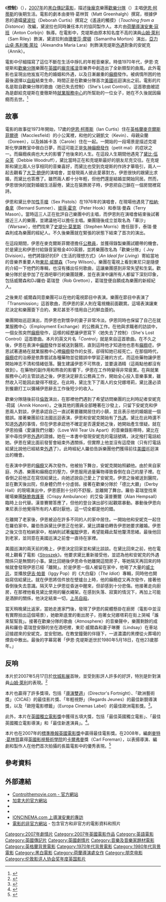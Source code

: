 {{Infobox Film
| name = 控制
| original_name = ''Control''
| image = controlfilm.jpg
| caption = 
| director = [[安東·寇班|安東·寇班]]（Anton Corbijn）
| producer = [[安東·寇班|安東·寇班]]<br>陶德·艾克特<br>奧瑞安·威廉斯<br>連恩·肯寧<br>彼得·海斯洛<br>東尼·威爾森<br>[[黛波拉·克堤斯|黛波拉·克堤斯]]
| writer = [[麥特·葛林賀|麥特·葛林賀]]<br>[[黛波拉·克堤斯|黛波拉·克堤斯]]
| starring = [[山姆·萊利|山姆·萊利]]（Sam Riley）<br>[[珊曼莎·摩頓|珊曼莎·摩頓]]（Samantha Morton）<br>[[亞力山卓·馬利雅·萊拉|亞力山卓·馬利雅·萊拉]]（Alexandra Maria Lara）
| music = [[歡樂分隊|歡樂分隊]]<br>[[新秩序_(樂團)|新秩序]]
| cinematography = [[馬汀·魯和|馬汀·魯和]]（Martin Ruhe）
| production_company = 
| distributor = （英國）Momentum<br>（美國）The Weinstein Company<br>（台灣）原子映像
| released = （英国）[[2007年10月|2007年10月5日]]<br>（台湾）2008年5月2日
| runtime = 122分鐘
| country = [[英国电影|英國]]
| language = [[英語|英語]]
| budget = 
| gross =
| website = http://www.controlthemovie.com/
| amg_id = 1:354855 
| imdb_id = 0421082
| cn_name = 
| hk_name = 
| tw_name = 控制
}}
《'''控制'''》（{{lang-en|Control}}），[[2007年電影|2007年]]的[[黑白|黑白]][[傳記電影|傳記電影]]，描述[[後龐克|後龐克]]樂團[[歡樂分隊|歡樂分隊]]（{{lang|en|Joy Division}}）主唱[[伊恩·柯蒂斯|伊恩·柯蒂斯]]的後期生活。電影的劇本由麥特·葛林賀（Matt Greenhalgh）撰寫，根據伊恩的遺孀[[黛波拉·克堤斯|黛波拉]]（Deborah Curtis）撰寫之《遙遠的觸摸》（''Touching from a Distance''）改編，黛波拉也同時兼任本片的協同製作人。本片由[[荷蘭|荷蘭]][[電影導演|導演]][[安東·寇班|安東·寇班]]（Anton Corbijn）執導。在電影中，克堤斯由原本知名度不高的演員[[山姆·萊利|山姆·萊利]]（Sam Riley）飾演，黛波拉則由[[珊曼莎·摩頓|珊曼莎·摩頓]]（Samantha Morton）演出，[[亞力山卓·馬利雅·萊拉|亞力山卓·馬利雅·萊拉]]（Alexandra Maria Lara）則飾演克堤斯[[外遇|外遇]]對象的安妮克（Annik）。

電影中仔細描寫了這位不斷在生活中掙扎的年輕音樂家。時值1970年代，伊恩·克堤斯和[[歡樂分隊|歡樂分隊]]樂團在[[英國|英國]]的[[龐克搖滾|龐克搖滾]]音樂界中創造出了全新類型的曲風。此外電影也呈現出他岌岌可危的婚姻和外遇，以及日漸嚴重的[[癲癇|癲癇]]發作。被病情所困的他最後選擇以[[自殺|自殺]]結束生命，時間正是在歡樂分隊首次[[美國|美國]]巡迴演出之前。電影的片名是取自歡樂分隊的歌曲〈她已失去控制〉（She's Lost Control）。這首歌曲被認為是獻給克堤斯在曼徹斯特[[就業服務中心|就業服務中心]]的所幫助的一位女子，她在不久後就因癲癇而去世。<ref>{{cite book
  | last = Reynolds
  | first = Simon
  | authorlink = 
  | coauthors = 
  | title = Rip It Up and Start Again: PostPunk 1978–1984
  | url = https://archive.org/details/ripitupstartagai00reyno
  | publisher =Penguin Books 
  | year = 2006
  | location = New York
  | isbn = }}</ref>

== 故事 ==
電影的故事從1973年開始，17歲的[[伊恩·柯蒂斯|伊恩·柯蒂斯]]（Ian Curtis）住在[[英格蘭|英格蘭]][[麥克爾斯菲爾德|麥克爾斯菲爾德]]（Macclesfield）的小公寓裡，和他的父親凱文（Kevin）、母親朵蘭（Doreen），以及姊姊卡洛（Carole）住在一起。一開始的一段場景是描述克堤斯化學課教室中做白日夢，而這可能正是[[失神癲癇發作|失神癲癇發作]]（petit mal）的症狀之一。而癲癇疾病也大大的影響了他後來的人生。在這段人生期間他遇見了[[黛波拉·克堤斯|黛比·伍朵芙]]（Debbie Woodruff），黛比當時正在和克堤斯最好的朋友尼克交往。在克堤斯和黛比兩人分享相同的音樂喜好，而黛比也受到克堤斯的作詩才華吸引，兩人一起去觀看了[[大卫·鲍伊|大卫·鲍伊]]的演唱會，並發現兩人彼此愛慕對方。伊恩很快的跟黛比求婚，而黛比也答應了。雖然兩人都十分年輕，但他們還是結婚並開始同居。然而，伊恩很快的就對婚姻生活厭倦，黛比在裝飾房子時，伊恩把自己鎖在一個房間裡寫詩。

伊恩和黛比參加[[性手槍|性手槍]]（Sex Pistols）在1976年的演唱會，在現場他遇見了[[柏納·桑拿|柏納·桑拿]]（Bernard Sumner）、[[彼得·霍克|彼得·霍克]]（Peter Hook）和泰瑞·曼森（Terry Mason）。當時這三人正在批評自己樂團中的主唱，而伊恩則在演唱會結束後試著接近三人的樂團，並建議他可以擔任主唱。樂團隨後成立並取名為「華沙」（Warsaw），他們找來了[[史堤分·莫里斯|史堤分·莫里斯]]（Stephen Morris）擔任鼓手，泰瑞·曼森則成為樂團的經紀人。不久後樂團就在緊張的狀態下結束了首次的演出。

在這段期間，伊恩在麥克爾斯菲爾德擔任[[公務員|公務員]]，並獲得錄製樂團試聽帶的機會。於是黛比和伊恩付給錄音室租金400英鎊，並將樂團改名為「歡樂分隊」（ Joy Division）。他們將錄好的EP《生活的理想方式》（''An Ideal for Living''）寄給當地的音樂界重要人物[[東尼·威爾森|東尼·威爾森]]（Tony Wilson）。樂團在電視上看到東尼只是隨便的介紹一下他們的專輯，也沒有播出任何歌曲，這讓樂團感到非常失望和生氣。歡樂分隊於是參加了在酒吧舉行的樂團競賽，並在表演中讓所有人都留下深刻印象，包括威爾森和DJ羅伯·葛瑞登（Rob Gretton），葛瑞登便自願成為樂團的新經紀人。

之後東尼·威爾森同意樂團可以在他的電視節目中表演。樂團在節目中表演了「Transmission」這首歌曲，而伊恩的家人則在電視機前面觀賞。這場表演讓東尼決定和樂團簽下合約，東尼甚至不惜用自己的鮮血簽約。

樂團開始巡迴演出，而伊恩也對懷孕的妻子非常冷淡。伊恩同時也保留了自己在就業服務中心（Employment Exchange）的公務員工作。在他與求職者的訪談中，一個女孩突然[[癲癇|癲癇]]發作，這樣的經歷讓伊恩寫下〈她失去了控制〉（She's Lost Control）這首歌曲。本片的英文片名「''Control''」就是來自這首歌曲。在不久之後，伊恩在表演中[[癲癇|癲癇]]發作並被送到醫院，直到這時他才知道他也患有[[癲癇|癲癇]]症。伊恩試著連絡在就業服務中心裡[[癲癇|癲癇]]發作的女孩，卻得知她已經死亡。在那個時代，[[癲癇|癲癇]]症的治療是依靠嘗試各種藥物並從錯誤中學習正確的方式，而這些藥物讓伊恩開始神志不清和情緒低落。醫生建議伊恩不可熬夜，並要遠酒精（這兩點他都沒有做到）。在藥物的副作用和熬夜的影響下，伊恩在工作時變得非常疲累。在與就業服務中心的主管談過之後，伊恩決定辭去公務員工作，開始全心投入音樂事業，雖然收入可能因此變得不穩定。在此時，黛比生下了兩人的女兒娜塔莉，黛比還必須到餐廳打工以彌補伊恩辭去工作後短少的收入。

歡樂分隊隨後前往[[倫敦|倫敦]]演出，在那裡他們遇到了希望訪問樂團的比利時記者安妮克·荷諾（Annik Honoré）。之後其他的團員全部睡著在沙發上，只留下安妮克和伊恩兩人對談，伊恩承認自己一直試著要離開居住的小鎮，並且表示他的婚姻是一個錯誤。接著樂團前往法國巡迴表演，伊恩和安妮克開始有了[[外遇|外遇]]。黛比在此時還不知道[[外遇|外遇]]的事情，但在伊恩承認他不確定是否還愛她之後，她開始產生懷疑。就在伊恩拍攝〈愛讓我們分離〉（Love Will Tear Us Apart）的音樂錄影帶時，黛比在家中尋找伊恩[[外遇|外遇]]的證據。她在一本書中發現安妮克的電話號碼，決定撥打電話給她。伊恩在黛比面前發誓會結束外遇關係，但實際上他並沒有這麼做（只有打電話給黛比說他已經結束[[外遇|外遇]]了）。此時經紀人羅伯告訴樂團他們獲得前往[[美國|美國]]巡迴演出的機會。

在表演中伊恩的[[癲癇|癲癇]]又再次發作。他被抬下舞台，安妮克開始照顧他。由於來自家庭、外遇、樂團和癲癇症的壓力，伊恩服用過量藥物導致昏倒在自己的屋子裡。在昏倒之前他正在寫信給黛比，向她述說自己愛上了安妮克。伊恩之後被送到醫院，並在數天後出院，但身體仍然十分虛弱。接著在歡樂分隊於「德比大廳」（Derby Hall）的現場演出中，伊恩感到十分的不舒服，並離開了舞台。羅伯·葛瑞登找來暖場樂團[[酥脆救護車|酥脆救護車]]（Crispy Ambulance）的艾倫·漢普賽爾（Alan Hempsall）臨時上台代替。漢普賽爾答應了，但他的登台演出卻引起觀眾暴動。暴動後伊恩向東尼表示他覺得所有的人都討厭他，這一切全都是他的錯。

在離開了老家後，伊恩被迫在許多不同的人的家中居住。一開始他和安妮克一起住在羅伯家中。羅伯告訴黛比伊恩正在他家，黛比請羅伯轉告伊恩她要求離婚。伊恩之後又住在柏納家中，柏納則試著[[催眠|催眠]]伊恩，希望能藉此幫他釐清思緒。最後他回到老家，並同意在美國巡演之前會一直待在家裡。

美國巡演的兩天前的晚上，伊恩決定回家並和黛比談談。在黛比回來之前，他在電視上觀看了電影《[[Stroszek|Stroszek]]》。他要求黛比重新接受他，並認為他和安妮克的外遇關係只是無關的小事。黛比回絕後伊恩命令她離開這間房子，等她隔天再回來的時候就會發現伊恩已經「離開」。於是伊恩一個人被留在家中，他喝了大量的[[威士忌|威士忌]]，並播放[[伊吉·帕普|伊吉·帕普]]（Iggy Pop）的《大白癡》（''The Idiot''）專輯，同時他也開始寫信給黛比。就在伊恩將信件放在壁爐台上時，他的癲癇症又再次發作，接著他昏倒後失去意識。隔天早上伊恩從昏迷中醒來，但卻感到十分悲傷。他接著走向廚房，在那裡他看見黛比使用的曬衣繩架。在感到失落、寂寞的情況下，再加上可能是酒醉的關係，他決定結束一切，[[上吊|上吊]][[自殺|自殺]]。

當天稍晚黛比返家，當她走進家門後，發現了伊恩的屍體懸掛在廚房（電影中並沒有實際拍出這個場景），她歇斯底里的衝出房子，抱著女兒娜塔莉在街上哭喊「誰來幫幫我」。接著在歡樂分隊的歌曲〈Atmosphere〉的音樂聲中，樂團剩餘的成員和羅伯·葛瑞登安靜的坐在酒吧裡，東尼·威爾森和妻子琳賽（Lindsay）在車站迎接趕來的安妮克，並安慰她。在教堂鐘聲的伴隨下，一道濃濃的黑煙從火葬場的煙囪中散出。最後的字幕寫著「伊恩·克堤斯逝世於1980年5月18日，在他23歲那年。」

== 反响 ==
本片於2007年5月17日於[[坎城影展|坎城影展]]首映，並受到影評人許多的好評，特別是針對演員[[山姆·萊利|山姆·萊利]]的表現。<ref>{{cite news
  | last = 
  | first = 
  | coauthors = 
  | title = Critics applaud Joy Division film
  | work = 
  | pages = 
  | language = 
  | publisher = BBC News
  | date = 2007-05-17
  | url = http://news.bbc.co.uk/1/hi/entertainment/6667197.stm
  | accessdate = 2007-05-17
  | archive-date = 2017-08-14
  | archive-url = https://web.archive.org/web/20170814180634/http://news.bbc.co.uk/1/hi/entertainment/6667197.stm
  | dead-url = no
  }}</ref>

本片也贏得了許多獎項，包括「[[導演雙週|導演雙週]]」（Director's Fortnight）、「歐洲藝術獎」（CICAE）的最佳影片獎、「年輕視野」（Regards Jeunes）的最佳新銳導演獎，以及「歐陸電影標籤」（Europa Cinemas Label）的最佳歐洲電影獎。<ref>{{cite web
  | last = 
  | first = 
  | authorlink = 
  | coauthors = 
  | title = 'Control' tops Directors' Fortnight nods
  | publisher = The Hollywood Reporter
  | date = 2007-05-26
  | url = http://www.hollywoodreporter.com/hr/content_display/news/e3ia1d853f2aa37e6e73370f4cac2254874
  | accessdate = 2007-05-27
  | archive-date = 2007-10-01
  | archive-url = https://web.archive.org/web/20071001000654/http://www.hollywoodreporter.com/hr/content_display/news/e3ia1d853f2aa37e6e73370f4cac2254874
  | dead-url = yes
  }}</ref>。

此外，本片在[[英國獨立電影獎|英國獨立電影獎]]中獲得五項大獎，包括「最佳英國獨立電影」、「最佳英國獨立電影導演」和「最佳新進演員」。<ref name="BIFA">{{cite web|url=http://www.bifa.org.uk/awards/winners/2007.html |title=BIFA Winners 2007 |publisher=British Independent Film Awards |language=en |date=2007-11-28 |accessdate=2007-12-01 |deadurl=yes |archiveurl=https://web.archive.org/web/20071126021324/http://www.bifa.org.uk/awards/winners/2007.html |archivedate=2007-11-26 }}</ref>。

本片也在2007年的[[標準晚報英國電影獎|標準晚報英國電影獎]]中贏得最佳電影獎。在2008年，編劇[[麥特·葛林賀|麥特·葛林賀]]贏得[[英國電影和電視藝術學院|英國影視藝術學院]]的[[卡爾弗曼|卡爾弗曼]]獎（Carl Foreman），以表揚導演、編劇和製作人在他們首次拍攝的長篇電影中的優秀表現。<ref>{{cite web|url=http://news.bbc.co.uk/1/hi/entertainment/7191143.stm|title=Bafta Film Awards 2008: The winners|publisher=BBC|date=2008-02-10|accessdate=2008-02-11|archive-date=2016-01-10|archive-url=https://web.archive.org/web/20160110155545/http://news.bbc.co.uk/1/hi/entertainment/7191143.stm|dead-url=no}}</ref>

== 參考資料 ==
<div class="references-small">
<references />
</div>

== 外部連結 ==
* [http://www.controlthemovie.com Controlthemovie.com - 官方網站] {{Wayback|url=http://www.controlthemovie.com/ |date=20201105231842 }}
* [https://web.archive.org/web/20071020033913/http://www.alliancefilms.com/control/ 加拿大的官方網站]
* {{imdb title|id=0421082|title=控制}}
*{{rotten-tomatoes|id=control|title=控制}}
* [http://www.ioncinema.com/news.php?nid=2214 IONCINEMA.com 上導演安東的專訪] {{Wayback|url=http://www.ioncinema.com/news.php?nid=2214 |date=20080224190118 }}
* [http://joydiv.org/these.htm 電影的非官方網站] {{Wayback|url=http://joydiv.org/these.htm |date=20210210211603 }} - 包含官方和非官方的電影資料和照片

{{伦敦影评人协会奖年度英国影片}}
{{英國獨立電影獎最佳獨立英國影片}}
{{Authority control}}
{{DEFAULTSORT:Control}}
[[Category:2007年劇情片|Category:2007年劇情片]]
[[Category:2007年英國電影作品|Category:2007年英國電影作品]]
[[Category:英語電影|Category:英語電影]]
[[Category:英國傳記片|Category:英國傳記片]]
[[Category:英國劇情片|Category:英國劇情片]]
[[Category:音樂及音樂家題材電影|Category:音樂及音樂家題材電影]]
[[Category:英格蘭背景電影|Category:英格蘭背景電影]]
[[Category:1970年代背景電影|Category:1970年代背景電影]]
[[Category:1980年代背景電影|Category:1980年代背景電影]]
[[Category:黑白電影|Category:黑白電影]]
[[Category:荷蘭導演處女作|Category:荷蘭導演處女作]]
[[Category:朋克电影|Category:朋克电影]]
[[Category:伦敦影评人协会奖年度英国影片|Category:伦敦影评人协会奖年度英国影片]]